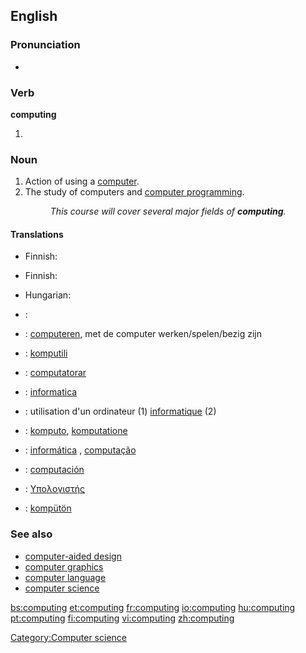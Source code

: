{{wikipedia}}
==English==

===Pronunciation===
* {{audio|en-us-computing.ogg|Audio (US)}}

===Verb===
'''computing'''

# {{present participle of|compute}}

===Noun===
{{en-noun|-}}

# Action of using a [[computer]].
# The study of computers and [[computer programming]].
#: ''This course will cover several major fields of '''computing'''.''

====Translations====
{{trans-top|action of using a computer}}
* Finnish: {{t-|fi|tietojenkäsittely}}
{{trans-mid}}
{{trans-bottom}}

{{trans-top|the study of computers and computer programming}}
* Finnish: {{t+|fi|tietojenkäsittelytiede}}
{{trans-mid}}
* Hungarian: {{t|hu|számítástechnika}}
{{trans-bottom}}

{{checktrans-top}}
* {{ttbc|Croatian}}: {{t+|hr|računarstvo|n}}
* {{ttbc|Dutch}}: [[computeren]], met de computer werken/spelen/bezig zijn
* {{ttbc|Esperanto}}: [[komputili]]
* {{ttbc|Interlingua}}: [[computatorar]]
* {{ttbc|Italian}}: [[informatica]]
* {{ttbc|French}}: utilisation d'un ordinateur (1) [[informatique]] (2)
* {{ttbc|Novial}}: [[komputo]], [[komputatione]]
* {{ttbc|Portuguese}}: [[informática]] {{f}}, [[computação]] {{f}}
* {{ttbc|Spanish}}: [[computación]]
* {{ttbc|Greek}}: [[Υπολογιστής]]
* {{ttbc|Volapük}}: [[kompütön]]
{{checktrans-bottom}}

===See also===
* [[computer-aided design]]
* [[computer graphics]]
* [[computer language]]
* [[computer science]]

[[Category:Computer science]]

[[bs:computing]]
[[et:computing]]
[[fr:computing]]
[[io:computing]]
[[hu:computing]]
[[pt:computing]]
[[fi:computing]]
[[vi:computing]]
[[zh:computing]]